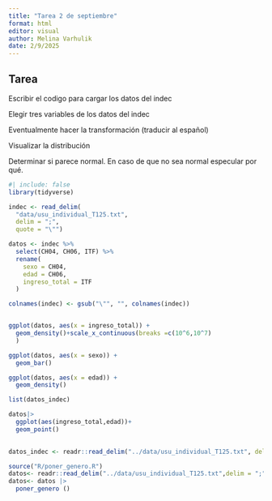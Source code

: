 ```yaml
---
title: "Tarea 2 de septiembre"
format: html
editor: visual
author: Melina Varhulik
date: 2/9/2025
---
```


## Tarea

Escribir el codigo para cargar los datos del indec

Elegir tres variables de los datos del indec

Eventualmente hacer la transformación (traducir al español)

Visualizar la distribución

Determinar si parece normal. En caso de que no sea normal especular por qué.

```r
#| include: false
library(tidyverse)
```

```r

indec <- read_delim(
  "data/usu_individual_T125.txt",
  delim = ";",
  quote = "\"")
```

```r
datos <- indec %>%
  select(CH04, CH06, ITF) %>%
  rename(
    sexo = CH04,
    edad = CH06,
    ingreso_total = ITF
  )
```

```r
colnames(indec) <- gsub("\"", "", colnames(indec))
```

```r

```

```r
ggplot(datos, aes(x = ingreso_total)) +
  geom_density()+scale_x_continuous(breaks =c(10^6,10^7)
  )

```

```r
ggplot(datos, aes(x = sexo)) +
  geom_bar()
```

```r
ggplot(datos, aes(x = edad)) +
  geom_density()
```

```r
list(datos_indec)
```

```r
datos|>
  ggplot(aes(ingreso_total,edad))+
  geom_point()
  
```

```r
datos_indec <- readr::read_delim("../data/usu_individual_T125.txt", delim = ";")

```

```r
source("R/poner_genero.R")
datos<- readr::read_delim("../data/usu_individual_T125.txt",delim = ";" )
datos<- datos |>
  poner_genero ()

```
